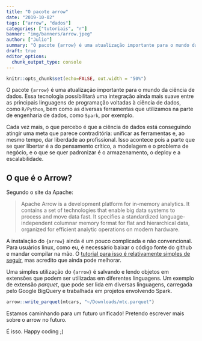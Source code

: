 ```yaml
---
title: "O pacote arrow"
date: "2019-10-02"
tags: ["arrow", "dados"]
categories: ["tutoriais", "r"]
banner: "img/banners/arrow.jpeg"
author: ["Julio"]
summary: "O pacote {arrow} é uma atualização importante para o mundo da ciência de dados. Veja porquê nesse post."
draft: true
editor_options: 
  chunk_output_type: console
---
```


```r
knitr::opts_chunk$set(echo=FALSE, out.width = "50%")
```

O pacote `{arrow}` é uma atualização importante para o mundo da ciência de dados. Essa tecnologia possibilitará uma integração ainda mais suave entre as principais linguagens de programação voltadas à ciência de dados, como `R/Python`, bem como as diversas ferramentas que utilizamos na parte de engenharia de dados, como `Spark`, por exemplo.

Cada vez mais, o que percebo é que a ciência de dados está conseguindo atingir uma meta que parece contraditória: unificar as ferramentas e, ao mesmo tempo, dar liberdade ao profissional. Isso acontece pois a parte que se quer libertar é a do pensamento crítico, a modelagem e o problema de negócio, e o que se quer padronizar é o armazenamento, o deploy e a escalabilidade.

## O que é o Arrow?

Segundo o site da Apache:

> Apache Arrow is a development platform for in-memory analytics. It contains a set of technologies that enable big data systems to process and move data fast. It specifies a standardized language-independent columnar memory format for flat and hierarchical data, organized for efficient analytic operations on modern hardware.

A instalação do `{arrow}` ainda é um pouco complicada e não convencional. Para usuários linux, como eu, é necessário baixar o código fonte do github e mandar compilar na mão. O [tutorial para isso é relativamente simples de seguir](https://arrow.apache.org/docs/developers/cpp.html), mas acredito que ainda pode melhorar.

Uma simples utilização do `{arrow}` é salvando e lendo objetos em extensões que podem ser utilizadas em diferentes linguagens. Um exemplo de extensão *parquet*, que pode ser lida em diversas linguagens, carregada pelo Google BigQuery e trabalhada em projetos envolvendo Spark.

```r
arrow::write_parquet(mtcars, "~/Downloads/mtc.parquet")
```

Estamos caminhando para um futuro unificado! Pretendo escrever mais sobre o arrow no futuro.

É isso. Happy coding ;)


